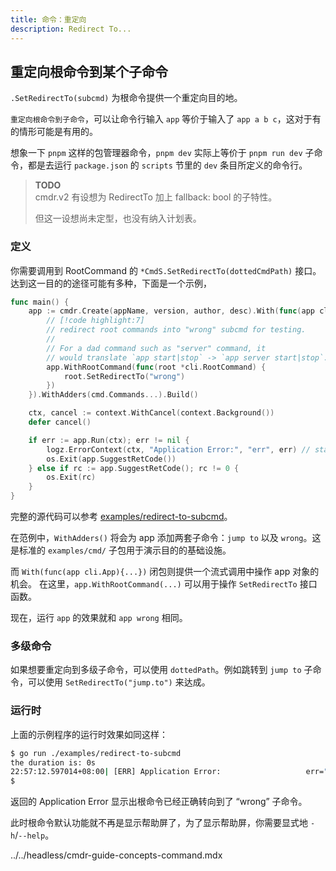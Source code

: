 ```yaml
---
title: 命令：重定向
description: Redirect To...
---
```


## 重定向根命令到某个子命令

`.SetRedirectTo(subcmd)` 为根命令提供一个重定向目的地。

`重定向根命令到子命令`，可以让命令行输入 `app` 等价于输入了 `app a b c`，这对于有的情形可能是有用的。

想象一下 `pnpm` 这样的包管理器命令，`pnpm dev` 实际上等价于 `pnpm run dev` 子命令，都是去运行 `package.json` 的 `scripts` 节里的 `dev` 条目所定义的命令行。

> **TODO**  
> cmdr.v2 有设想为 RedirectTo 加上 fallback: bool 的子特性。
>
> 但这一设想尚未定型，也没有纳入计划表。

### 定义

你需要调用到 RootCommand 的 `*CmdS.SetRedirectTo(dottedCmdPath)` 接口。达到这一目的的途径可能有多种，下面是一个示例，

```go title="redirect-to-subcmd/main.go"
func main() {
	app := cmdr.Create(appName, version, author, desc).With(func(app cli.App) {
		// [!code highlight:7]
		// redirect root commands into "wrong" subcmd for testing.
		//
		// For a dad command such as "server" command, it
		// would translate `app start|stop` -> `app server start|stop`.
		app.WithRootCommand(func(root *cli.RootCommand) {
			root.SetRedirectTo("wrong")
		})
	}).WithAdders(cmd.Commands...).Build()

	ctx, cancel := context.WithCancel(context.Background())
	defer cancel()

	if err := app.Run(ctx); err != nil {
		logz.ErrorContext(ctx, "Application Error:", "err", err) // stacktrace if in debug mode/build
		os.Exit(app.SuggestRetCode())
	} else if rc := app.SuggestRetCode(); rc != 0 {
		os.Exit(rc)
	}
}
```

完整的源代码可以参考 [examples/redirect-to-subcmd](https://github.com/hedzr/cmdr/blob/master/examples/redirect-to-subcmd/)。

在范例中，`WithAdders()` 将会为 app 添加两套子命令：`jump to` 以及 `wrong`。这是标准的 `examples/cmd/` 子包用于演示目的的基础设施。

而 `With(func(app cli.App){...})` 闭包则提供一个流式调用中操作 app 对象的机会。
在这里，`app.WithRootCommand(...)` 可以用于操作 `SetRedirectTo` 接口函数。

现在，运行 `app` 的效果就和 `app wrong` 相同。

### 多级命令

如果想要重定向到多级子命令，可以使用 `dottedPath`。例如跳转到 `jump to` 子命令，可以使用 `SetRedirectTo("jump.to")` 来达成。

### 运行时

上面的示例程序的运行时效果如同这样：

```bash
$ go run ./examples/redirect-to-subcmd
the duration is: 0s
22:57:12.597014+08:00| [ERR] Application Error:                   err="[io: read/write on closed pipe | something's wrong | permission denied]" ./examples/redirect-to-subcmd/main.go:38 main.main
$
```

返回的 Application Error 显示出根命令已经正确转向到了 “wrong” 子命令。

此时根命令默认功能就不再是显示帮助屏了，为了显示帮助屏，你需要显式地 `-h`/`--help`。

<include>../../headless/cmdr-guide-concepts-command.mdx</include>
